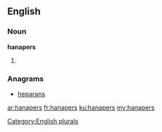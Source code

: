 ==English==

===Noun===
'''hanapers'''

# {{plural of|[[hanaper]]}}

===Anagrams===
* [[heparans#English|heparans]]

[[Category:English plurals]]

[[ar:hanapers]]
[[fr:hanapers]]
[[ku:hanapers]]
[[my:hanapers]]